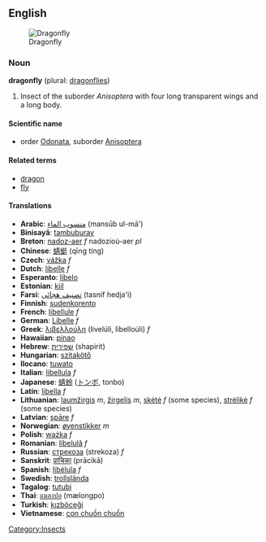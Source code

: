 ==English==
{{Wikipedia}}
[[Image:DragonflyFLu.jpg|thumb|Dragonfly]]
===Noun===
'''dragonfly''' (plural: [[dragonflies]])

# Insect of the suborder ''Anisoptera'' with four long transparent wings and a long body.

====Scientific name====
*order [[Odonata]], suborder [[Anisoptera]]

====Related terms====
*[[dragon]]
*[[fly]]

====Translations====
*'''Arabic''': [[منسوب الماء]] (mansūb ul-mā')
*'''Binisayâ''': [[tambuburay]]
*'''Breton''': [[nadoz-aer]] ''f'' nadozioù-aer ''pl''
*'''Chinese''': [[蜻蜓]] (qīng tíng)
*'''Czech''': [[vážka]] ''f''
*'''Dutch''': [[libelle]] ''f''
*'''Esperanto''': [[libelo]]
*'''Estonian''': [[kiil]]
*'''Farsi''': [[تصنيف هجائی]] (tasnif hedja'i)
*'''Finnish''': [[sudenkorento]]
*'''French''': [[libellule]] ''f''
*'''German''': [[Libelle]] ''f''
*'''Greek''': [[λιβελλούλη]] (livelúli, libelloúli) ''f''
*'''Hawaiian''': [[pinao]]
*'''Hebrew''': [[שפירית]] (shapirit)
*'''Hungarian''': [[szitakötő]]
*'''Ilocano''': [[tuwato]]
*'''Italian''': [[libellula]] ''f''
*'''Japanese''': [[蜻蛉]] ([[トンボ]], tonbo)
*'''Latin''': [[libella]] ''f''
*'''Lithuanian''': [[laumžirgis]] ''m'', [[žirgelis]] ''m'', [[skėtė]] ''f'' (some species), [[strėlikė]] ''f'' (some species)
*'''Latvian''': [[spāre]] ''f''
*'''Norwegian''': [[øyenstikker]] ''m''
*'''Polish''': [[ważka]] ''f''
*'''Romanian''': [[libelulă]] ''f''
*'''Russian''': [[стрекоза]] (strekoza) ''f''
*'''Sanskrit''': [[प्राचिका]] (prācikā)
*'''Spanish''': [[libélula]] ''f''
*'''Swedish''': [[trollslända]]
*'''Tagalog''': [[tutubi]]
*'''Thai''': [[แมลงปอ]] (mælongpo)
*'''Turkish''': [[kızböceği]]
*'''Vietnamese''': [[con chuồn chuồn]]

[[Category:Insects]]